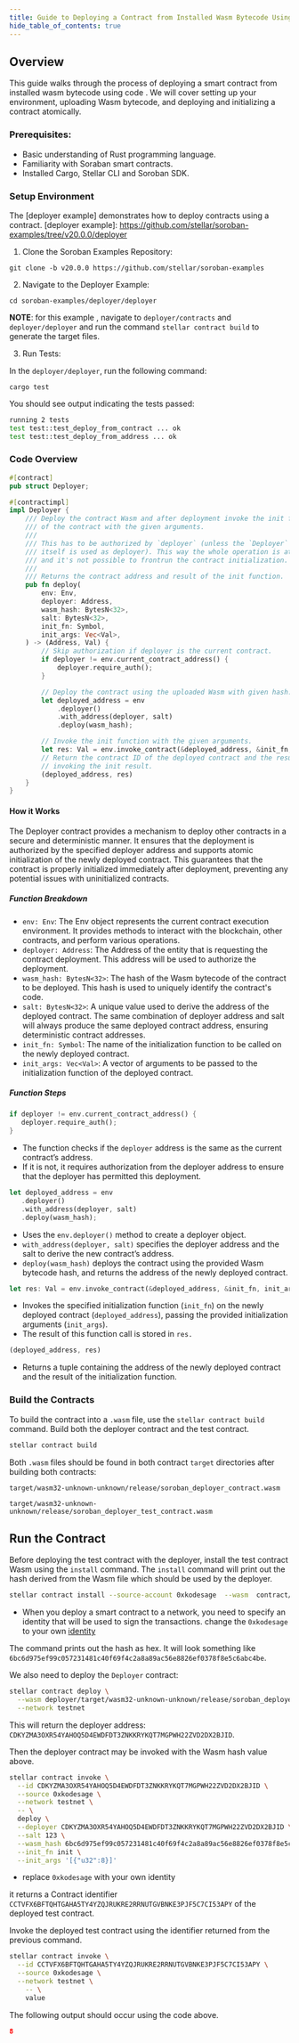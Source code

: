 ```yaml
---
title: Guide to Deploying a Contract from Installed Wasm Bytecode Using Code
hide_table_of_contents: true
---
```


<head>
  <title>
    Guide to Deploying a Contract from Installed Wasm Bytecode Using Code
  </title>
  <meta charSet="utf-8" />
  <meta
    property="og:title"
    content="Guide to Deploying a Contract from Installed Wasm Bytecode Using Code"
  />
  <meta
    property="og:description"
    content="Guide to Deploying a Contract from Installed Wasm Bytecode Using Code"
  />
</head>

## Overview

This guide walks through the process of deploying a smart contract from installed wasm bytecode using code . We will cover setting up your environment, uploading Wasm bytecode, and deploying and initializing a contract atomically.

### Prerequisites:

- Basic understanding of Rust programming language.
- Familiarity with Soraban smart contracts.
- Installed Cargo, Stellar CLI and Soroban SDK.

### Setup Environment

The [deployer example] demonstrates how to deploy contracts using a contract. [deployer example]: https://github.com/stellar/soroban-examples/tree/v20.0.0/deployer

1. Clone the Soroban Examples Repository:

```
git clone -b v20.0.0 https://github.com/stellar/soroban-examples
```

2. Navigate to the Deployer Example:

```
cd soroban-examples/deployer/deployer
```

**NOTE**: for this example , navigate to `deployer/contracts` and `deployer/deployer` and run the command `stellar contract build` to generate the target files.

3. Run Tests:

In the `deployer/deployer`, run the following command:

```
cargo test
```

You should see output indicating the tests passed:

```bash
running 2 tests
test test::test_deploy_from_contract ... ok
test test::test_deploy_from_address ... ok

```

### Code Overview

```rust title="deployer/deployer/src/lib.rs"
#[contract]
pub struct Deployer;

#[contractimpl]
impl Deployer {
    /// Deploy the contract Wasm and after deployment invoke the init function
    /// of the contract with the given arguments.
    ///
    /// This has to be authorized by `deployer` (unless the `Deployer` instance
    /// itself is used as deployer). This way the whole operation is atomic
    /// and it's not possible to frontrun the contract initialization.
    ///
    /// Returns the contract address and result of the init function.
    pub fn deploy(
        env: Env,
        deployer: Address,
        wasm_hash: BytesN<32>,
        salt: BytesN<32>,
        init_fn: Symbol,
        init_args: Vec<Val>,
    ) -> (Address, Val) {
        // Skip authorization if deployer is the current contract.
        if deployer != env.current_contract_address() {
            deployer.require_auth();
        }

        // Deploy the contract using the uploaded Wasm with given hash.
        let deployed_address = env
            .deployer()
            .with_address(deployer, salt)
            .deploy(wasm_hash);

        // Invoke the init function with the given arguments.
        let res: Val = env.invoke_contract(&deployed_address, &init_fn, init_args);
        // Return the contract ID of the deployed contract and the result of
        // invoking the init result.
        (deployed_address, res)
    }
}

```

#### How it Works

The Deployer contract provides a mechanism to deploy other contracts in a secure and deterministic manner. It ensures that the deployment is authorized by the specified deployer address and supports atomic initialization of the newly deployed contract. This guarantees that the contract is properly initialized immediately after deployment, preventing any potential issues with uninitialized contracts.

##### **Function Breakdown**

- `env: Env`: The Env object represents the current contract execution environment. It provides methods to interact with the blockchain, other contracts, and perform various operations.
- `deployer: Address`: The Address of the entity that is requesting the contract deployment. This address will be used to authorize the deployment.
- `wasm_hash: BytesN<32>`: The hash of the Wasm bytecode of the contract to be deployed. This hash is used to uniquely identify the contract's code.
- `salt: BytesN<32>`: A unique value used to derive the address of the deployed contract. The same combination of deployer address and salt will always produce the same deployed contract address, ensuring deterministic contract addresses.
- `init_fn: Symbol`: The name of the initialization function to be called on the newly deployed contract.
- `init_args: Vec<Val>`: A vector of arguments to be passed to the initialization function of the deployed contract.

##### **Function Steps**

```rust
if deployer != env.current_contract_address() {
   deployer.require_auth();
}
```

- The function checks if the `deployer` address is the same as the current contract’s address.
- If it is not, it requires authorization from the deployer address to ensure that the deployer has permitted this deployment.

```rust
let deployed_address = env
   .deployer()
   .with_address(deployer, salt)
   .deploy(wasm_hash);
```

- Uses the `env.deployer()` method to create a deployer object.
- `with_address(deployer, salt)` specifies the deployer address and the salt to derive the new contract’s address.
- `deploy(wasm_hash)` deploys the contract using the provided Wasm bytecode hash, and returns the address of the newly deployed contract.

```rust
let res: Val = env.invoke_contract(&deployed_address, &init_fn, init_args);
```

- Invokes the specified initialization function (`init_fn`) on the newly deployed contract (`deployed_address`), passing the provided initialization arguments (`init_args`).
- The result of this function call is stored in `res.`

```rust
(deployed_address, res)
```

- Returns a tuple containing the address of the newly deployed contract and the result of the initialization function.

### Build the Contracts

To build the contract into a `.wasm` file, use the `stellar contract build` command. Build both the deployer contract and the test contract.

```sh
stellar contract build
```

Both `.wasm` files should be found in both contract `target` directories after building both contracts:

```
target/wasm32-unknown-unknown/release/soroban_deployer_contract.wasm
```

```
target/wasm32-unknown-unknown/release/soroban_deployer_test_contract.wasm
```

## Run the Contract

Before deploying the test contract with the deployer, install the test contract Wasm using the `install` command. The `install` command will print out the hash derived from the Wasm file which should be used by the deployer.

```sh
stellar contract install --source-account 0xkodesage  --wasm  contract/target/wasm32-unknown-unknown/release/soroban_deployer_test_contract.wasm --rpc-url https://soroban-testnet.stellar.org:443 --network-passphrase "Test SDF Network ; September 2015"   --network testnet
```

- When you deploy a smart contract to a network, you need to specify an identity that will be used to sign the transactions. change the `0xkodesage` to your own [identity]

[identity]: ../../../smart-contracts/getting-started/setup#configure-an-identity

The command prints out the hash as hex. It will look something like `6bc6d975ef99c057231481c40f69f4c2a8a89ac56e8826ef0378f8e5c6abc4be`.

We also need to deploy the `Deployer` contract:

```sh
stellar contract deploy \
  --wasm deployer/target/wasm32-unknown-unknown/release/soroban_deployer_contract.wasm  --source 0xkodesage  \
  --network testnet
```

This will return the deployer address: `CDKYZMA3OXR54YAHOQ5D4EWDFDT3ZNKKRYKQT7MGPWH22ZVD2DX2BJID`.

Then the deployer contract may be invoked with the Wasm hash value above.

```sh
stellar contract invoke \
  --id CDKYZMA3OXR54YAHOQ5D4EWDFDT3ZNKKRYKQT7MGPWH22ZVD2DX2BJID \
  --source 0xkodesage \
  --network testnet \
  -- \
  deploy \
  --deployer CDKYZMA3OXR54YAHOQ5D4EWDFDT3ZNKKRYKQT7MGPWH22ZVD2DX2BJID \
  --salt 123 \
  --wasm_hash 6bc6d975ef99c057231481c40f69f4c2a8a89ac56e8826ef0378f8e5c6abc4be \
  --init_fn init \
  --init_args '[{"u32":8}]'
```

- replace `0xkodesage` with your own identity

it returns a Contract identifier `CCTVFX6BFTQHTGAHA5TY4YZQJRUKRE2RRNUTGVBNKE3PJF5C7CI53APY` of the deployed test contract.

Invoke the deployed test contract using the identifier returned from the previous command.

```sh
stellar contract invoke \
  --id CCTVFX6BFTQHTGAHA5TY4YZQJRUKRE2RRNUTGVBNKE3PJF5C7CI53APY \
  --source 0xkodesage \
  --network testnet \
    -- \
    value
```

The following output should occur using the code above.

```json
8
```
